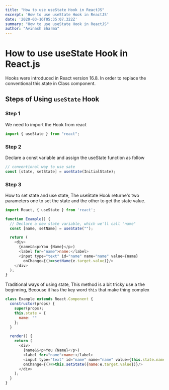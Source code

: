```yaml
---
title: "How to use useState Hook in ReactJS"
excerpt: 'How to use useState Hook in ReactJS'
date: '2020-03-16T05:35:07.322Z'
summary: "How to use useState Hook in ReactJS"
author: "Avinash Sharma"
---
```


# How to use useState Hook in React.js

Hooks were introduced in React version 16.8. In order to replace the conventional this.state in Class component.

## Steps of Using `useState` Hook

### Step 1

We need to import the Hook from react

```js
import { useState } from "react";
```

### Step 2

Declare a const variable and assign the useState function as follow

```js
// conventional way to use sate
const [state, setState] = useState(InitialState);
```

### Step 3

How to set state and use state, The useState Hook returne's two parameters one to set the state and the other to get the state value.

```js
import React, { useState } from 'react';

function Example() {
  // Declare a new state variable, which we'll call "name"
  const [name, setName] = useState("");

  return (
    <div>
      {name&&<p>You {Name}</p>)
      <label for="name">name:</label>
      <input type="text" id="name" name="name" value={name}
        onChange={()=>setName(e.target.value)}/>
    </div>
  );
}
```

Traditional ways of using state, This method is a bit tricky use a the beginning, Becouse it has the key word `this` that make thing complex

```js
class Example extends React.Component {
  constructor(props) {
    super(props);
    this.state = {
      name: ""
    };
  }

  render() {
    return (
      <div>
        {name&&<p>You {Name}</p>)
        <label for="name">name:</label>
        <input type="text" id="name" name="name" value={this.state.name}
        onChange={()=>this.setState({name:e.target.value})}/>
      </div>
    );
  }
}
```